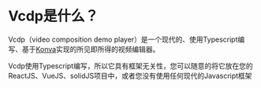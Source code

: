 # Vcdp是什么？

Vcdp（video composition demo player）是一个现代的、使用Typescript编写、基于[Konva](https://konvajs.org/)实现的所见即所得的视频编辑器。

Vcdp使用Typescript编写，所以它具有框架无关性，您可以随意的将它放在您的ReactJS、VueJS、solidJS项目中，或者您没有使用任何现代的Javascript框架
